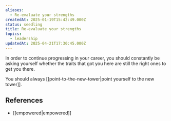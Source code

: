 ```yaml
---
aliases:
  - Re-evaluate your strengths
createdAt: 2025-01-19T15:42:49.000Z
status: seedling
title: Re-evaluate your strengths
topics:
  - leadership
updatedAt: 2025-04-21T17:30:45.000Z
---
```

In order to continue progressing in your career, you should constantly be asking yourself whether the traits that got you here are still the right ones to get you there.

You should always [[point-to-the-new-tower|point yourself to the new tower]].

## References

- [[empowered|empowered]]
